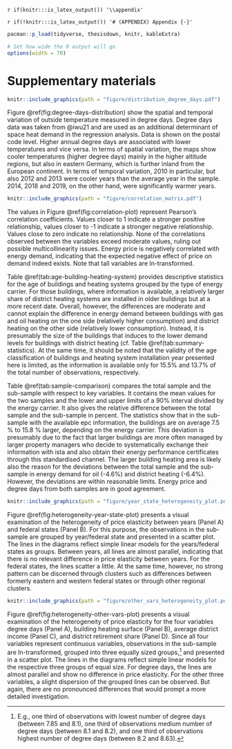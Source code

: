 <!--
Appendix
-->

`r if(knitr:::is_latex_output()) '\\appendix'`

`r if(!knitr:::is_latex_output()) '# (APPENDIX) Appendix {-}'` 

```r
pacman::p_load(tidyverse, thesisdown, knitr, kableExtra)

# Set how wide the R output will go
options(width = 70)
```

# Supplementary materials

\singlespacing
\newpage

```r
knitr::include_graphics(path = "figure/distribution_degree_days.pdf")
```


\noindent
Figure \@ref(fig:degree-days-distribution) show the spatial and temporal variation of outside temperature measured in degree days. Degree days data was taken from @iwu21 and are used as an additional determinant of space heat demand in the regression analysis. Data is shown on the postal code level. Higher annual degree days are associated with lower temperatures and vice versa. In terms of spatial variation, the maps show cooler temperatures (higher degree days) mainly in the higher altitude regions, but also in eastern Germany, which is further inland from the European continent. In terms of temporal variation, 2010 in particular, but also 2012 and 2013 were cooler years than the average year in the sample. 2014, 2018 and 2019, on the other hand, were significantly warmer years.

\newpage

```r
knitr::include_graphics(path = "figure/correlation_matrix.pdf")
```
\noindent
The values in Figure \@ref(fig:correlation-plot) represent Pearson's correlation coefficients. Values closer to 1 indicate a stronger positive relationship, values closer to -1 indicate a stronger negative relationship. Values close to zero indicate no relationship. None of the correlations observed between the variables exceed moderate values, ruling out possible multicollinearity issues. Energy price is negatively correlated with energy demand, indicating that the expected negative effect of price on demand indeed exists. Note that tall variables are ln-transformed.

\newpage


\begin{table}[]
\centering
\caption{Descriptive statistics for age of buildings and heating systems}
\label{tab:age-building-heating-system}
\resizebox{\textwidth}{!}{%
\begin{tabular}{@{}lllll@{}}
\toprule
Variable &
  \begin{tabular}[c]{@{}l@{}}Overall\\ N = 2,718,246\end{tabular} &
  \begin{tabular}[c]{@{}l@{}}Gas\\ N = 1,647,563\end{tabular} &
  \begin{tabular}[c]{@{}l@{}}Oil\\ N = 802,451\end{tabular} &
  \begin{tabular}[c]{@{}l@{}}District heating\\ N = 268,232\end{tabular} \\ \midrule
                                      &                    &                 &               &               \\
{\ul Building construction year}      &                    &                 &               &               \\
Until 1918                            & 34,536 (9.5\%)     & 22,004 (10.0\%) & 6,622 (6.1\%) & 5,910 (17\%)  \\
1919-1948                             & 22,652 (6.2\%)     & 14,494 (6.6\%)  & 4,742 (4.3\%) & 3,416 (9.7\%) \\
1949-1978                             & 121,949 (33\%)     & 68,253 (31\%)   & 42,973 (39\%) & 10,723 (30\%) \\
1979-1995                             & 126,299 (35\%)     & 76,869 (35\%)   & 40,072 (37\%) & 9,358 (26\%)  \\
1996-2009                             & 58,582 (16\%)      & 38,409 (17\%)   & 14,411 (13\%) & 5,762 (16\%)  \\
After 2010                            & 1,172 (0.3\%)      & 738 (0.3\%)     & 288 (0.3\%)   & 146 (0.4\%)   \\
(Missing)                             & 2,353,056          & 1,426,796       & 693,343       & 232,917       \\
                                      &                    &                 &               &               \\
\multicolumn{2}{l}{{\ul Heating system installation year}} &                 &               &               \\
Until 1978                            & 11,486 (3.5\%)     & 6,360 (3.2\%)   & 4,296 (4.5\%) & 830 (2.6\%)   \\
1979-1995                             & 118,401 (36\%)     & 71,848 (36\%)   & 36,359 (38\%) & 10,194 (32\%) \\
1996-2009                             & 151,172 (46\%)     & 93,734 (47\%)   & 41,161 (43\%) & 16,277 (51\%) \\
After 2010                            & 46,556 (14\%)      & 27,564 (14\%)   & 14,532 (15\%) & 4,460 (14\%)  \\
(Missing)                             & 2,390,631          & 1,448,057       & 706,103       & 236,471       \\
                                      &                    &                 &               &               \\ \midrule
\textit{Note: n (\%)}                 &                    &                 &               &               \\ \bottomrule
\end{tabular}%
}
\end{table}

\noindent
Table \@ref(tab:age-building-heating-system) provides descriptive statistics for the age of buildings and heating systems grouped by the type of energy carrier. For those buildings, where information is available, a relatively larger share of district heating systems are installed in older buildings but at a more recent date. Overall, however, the differences are moderate and cannot explain the difference in energy demand between buildings with gas and oil heating on the one side (relatively higher consumption) and district heating on the other side (relatively lower consumption). Instead, it is presumably the size of the buildings that induces to the lower demand levels for buildings with district heating (cf. Table \@ref(tab:summary-statistics). At the same time, it should be noted that the validity of the age classification of buildings and heating system installation year presented here is limited, as the information is available only for 15.5% and 13.7% of the total number of observations, respectively.

\newpage


\begin{table}[]
\centering
\caption{Comparison between full sample and sub-sample}
\label{tab:sample-comparison}
\resizebox{\textwidth}{!}{%
\begin{tabular}{@{}lllll@{}}
\toprule
Variable                                                                                       & Energy carrier group & \begin{tabular}[c]{@{}l@{}}Full sample\\ (N = 2.719.270)\end{tabular} & \begin{tabular}[c]{@{}l@{}}Sub-sample\\ (N = 4.410)\end{tabular} & Difference {[}\%{]}       \\ \midrule
\multirow{3}{*}{\begin{tabular}[c]{@{}l@{}}Energy demand\\ {[}kWh/m2{]}\end{tabular}}          & Gas                  & 122.5 {[}56.4; 209.33{]}                                              & 121.39 {[}55.4; 211.32{]}                                        & -0.91 {[}-1.81; 0.94{]}   \\
                                                                                               & Oil                  & 122.36 {[}58.67; 204{]}                                               & 116.97 {[}53.57; 198.17{]}                                       & -4.61 {[}-9.52; -2.94{]}  \\
                                                                                               & District heating     & 89.38 {[}43.23; 156.88{]}                                             & 83.98 {[}41.92; 141.01{]}                                        & -6.43 {[}-3.12; -11.25{]} \\
\multicolumn{5}{l}{} \\                                                                                                 
\multirow{3}{*}{\begin{tabular}[c]{@{}l@{}}Energy price, real \\ {[}Cents/kWh{]}\end{tabular}}        & Gas                  & 6.28 {[}4.56; 8.14{]}                                                 & 6.22 {[}4.59; 8.04{]}                                            & -0.96 {[}0.65; -1.24{]}   \\
                                                                                               & Oil                  & 7.14 {[}5.1; 9.18{]}                                                  & 7.21 {[}5.2; 9.23{]}                                             & 0.97 {[}1.92; 0.54{]}     \\
                                                                                               & District heating     & 10.45 {[}6.86; 15.07{]}                                               & 10.76 {[}7.17; 16.15{]}                                          & 2.88 {[}4.32; 6.69{]}     \\
\multicolumn{5}{l}{} \\   
\multirow{3}{*}{Degree days}                                                                   & Gas                  & 3467.6 {[}2921.14; 4180.42{]}                                         & 3461.14 {[}2914.56; 4180.4{]}                                    & -0.19 {[}-0.23; 0{]}      \\
                                                                                               & Oil                  & 3568.13 {[}2971.7; 4269.19{]}                                         & 3582.48 {[}2946.19; 4318.42{]}                                   & 0.4 {[}-0.87; 1.14{]}     \\
                                                                                               & District heating     & 3441.1 {[}2924.64; 4137.61{]}                                         & 3447.97 {[}2948.92; 4180.11{]}                                   & 0.2 {[}0.82; 1.02{]}      \\
\multicolumn{5}{l}{} \\   
\multirow{3}{*}{\begin{tabular}[c]{@{}l@{}}Building heating \\ surface {[}sqm{]}\end{tabular}} & Gas                  & 648.84 {[}163; 1849.4{]}                                              & 727.47 {[}168.04; 1817{]}                                        & 10.81 {[}3; -1.78{]}      \\
                                                                                               & Oil                  & 452.82 {[}160; 1195.6{]}                                              & 489.55 {[}167.1; 1362.8{]}                                       & 7.5 {[}4.25; 12.27{]}     \\
                                                                                               & District heating     & 1714.09 {[}255; 5030.18{]}                                            & 2034.55 {[}297.52; 6968.98{]}                                    & 15.75 {[}14.29; 27.82{]}  \\ \midrule
\multicolumn{5}{l}{\textit{*) Mean {[}90\% CI{]}}}                                                                                                                                                                                                                                          
\end{tabular}%
}
\end{table}

\noindent
Table \@ref(tab:sample-comparison) compares the total sample and the sub-sample with respect to key variables. It contains the mean values for the two samples and the lower and upper limits of a 90% interval divided by the energy carrier. It also gives the relative difference between the total sample and the sub-sample in percent. The statistics show that in the sub-sample with the available epc information, the buildings are on average 7.5 % to 15.8 % larger, depending on the energy carrier. This deviation is presumably due to the fact that larger buildings are more often managed by larger property managers who decide to systematically exchange their information with ista and also obtain their energy performance certificates through this standardised channel. The larger building heating area is likely also the reason for the deviations between the total sample and the sub-sample in energy demand for oil (-4.6%) and district heating (-6.4%). However, the deviations are within reasonable limits. Energy price and degree days from both samples are in good agreement.

\newpage

```r
knitr::include_graphics(path = "figure/year_state_heterogeneity_plot.pdf")
```
\noindent
Figure \@ref(fig:heterogeneity-year-state-plot) presents a visual examination of the heterogeneity of price elasticity between years (Panel A) and federal states (Panel B). For this purpose, the observations in the sub-sample are grouped by year/federal state and presented in a scatter plot. The lines in the diagrams reflect simple linear models for the years/federal states as groups. Between years, all lines are almost parallel, indicating that there is no relevant difference in price elasticity between years. For the federal states, the lines scatter a little. At the same time, however, no strong pattern can be discerned through clusters such as differences between formerly eastern and western federal states or through other regional clusters.

\newpage

```r
knitr::include_graphics(path = "figure/other_vars_heterogeneity_plot.pdf")
```
\noindent
Figure \@ref(fig:heterogeneity-other-vars-plot) presents a visual examination of the heterogeneity of price elasticity for the four variables degree days (Panel A), building heating surface (Panel B), average district income (Panel C), and district retirement share (Panel D). Since all four variables represent continuous variables, observations in the sub-sample are ln-transformed, grouped into three equally sized groups,[^99] and presented in a scatter plot. The lines in the diagrams reflect simple linear models for the respective three groups of equal size. For degree days, the lines are almost parallel and show no difference in price elasticity. For the other three variables, a slight dispersion of the grouped lines can be observed. But again, there are no pronounced differences that would prompt a more detailed investigation.

[^99]: E.g., one third of observations with lowest number of degree days (between 7.85 and 8.1), one third of observations medium number of degree days (between 8.1 and 8.2), and one third of observations highest number of degree days (between 8.2 and 8.63).

\newpage

